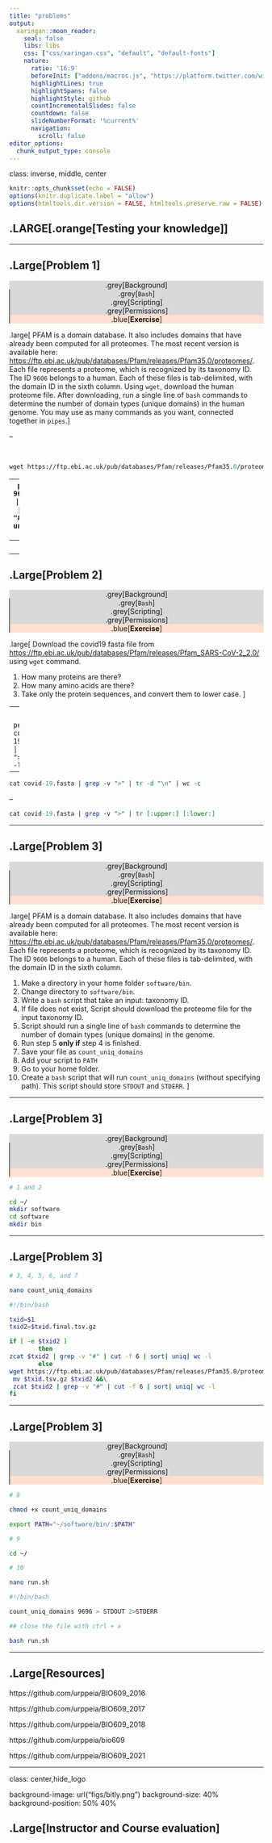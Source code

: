 ```yaml
---
title: "problems"
output: 
  xaringan::moon_reader:
    seal: false
    libs: libs
    css: ["css/xaringan.css", "default", "default-fonts"]
    nature:
      ratio: '16:9'
      beforeInit: ["addons/macros.js", "https://platform.twitter.com/widgets.js"]
      highlightLines: true
      highlightSpans: false
      highlightStyle: github
      countIncrementalSlides: false
      countdown: false
      slideNumberFormat: '%current%'
      navigation:
        scroll: false
editor_options: 
  chunk_output_type: console
---
```


class: inverse, middle, center

```r
knitr::opts_chunk$set(echo = FALSE)
options(knitr.duplicate.label = "allow")
options(htmltools.dir.version = FALSE, htmltools.preserve.raw = FALSE)
```


## .LARGE[.orange[Testing your knowledge]]

---

## .Large[Problem 1]

<div class="my-footer1" style="text-align: center;background-color:#D9D9D9;"> .grey[Background] </div>
<div class="my-footer2" style="text-align: center;background-color:#D9D9D9;border-left:1px solid black;"> .grey[`Bash`] </div>
<div class="my-footer3" style="text-align: center;background-color:#D9D9D9;border-left:1px solid black;"> .grey[Scripting] </div>
<div class="my-footer4" style="text-align: center;background-color:#D9D9D9;border-left:1px solid black;"> .grey[Permissions] </div>
<div class="my-footer5" style="text-align: center;background-color:#FEE0D2;border-left:1px solid black;"> .blue[<b>Exercise</b>] </div>


.large[
PFAM is a domain database. It also includes domains that have already been computed for all proteomes. The most recent version is available here: [https://ftp.ebi.ac.uk/pub/databases/Pfam/releases/Pfam35.0/proteomes/](https://ftp.ebi.ac.uk/pub/databases/Pfam/releases/Pfam35.0/proteomes/). Each file represents a proteome, which is recognized by its taxonomy ID. The ID `9606` belongs to a human. Each of these files is tab-delimited, with the domain ID in the sixth column. Using `wget`, download the human proteome file. After downloading, run a single line of `bash` commands to determine the number of domain types (unique domains) in the human genome. You may use as many commands as you want, connected together in `pipes`.
]

--

<br>
```perl
wget https://ftp.ebi.ac.uk/pub/databases/Pfam/releases/Pfam35.0/proteomes/9606.tsv.gz
```
--
```perl
zcat 9606.tsv.gz | cut -f 6 | grep -v "#" | sort| uniq | wc -l
```
--
<br>
```perl
6680
```

---

## .Large[Problem 2]

<div class="my-footer1" style="text-align: center;background-color:#D9D9D9;"> .grey[Background] </div>
<div class="my-footer2" style="text-align: center;background-color:#D9D9D9;border-left:1px solid black;"> .grey[`Bash`] </div>
<div class="my-footer3" style="text-align: center;background-color:#D9D9D9;border-left:1px solid black;"> .grey[Scripting] </div>
<div class="my-footer4" style="text-align: center;background-color:#D9D9D9;border-left:1px solid black;"> .grey[Permissions] </div>
<div class="my-footer5" style="text-align: center;background-color:#FEE0D2;border-left:1px solid black;"> .blue[<b>Exercise</b>] </div>

.large[
Download the covid19 fasta file from [https://ftp.ebi.ac.uk/pub/databases/Pfam/releases/Pfam_SARS-CoV-2_2.0/](https://ftp.ebi.ac.uk/pub/databases/Pfam/releases/Pfam_SARS-CoV-2_2.0/) using `wget` command.

1. How many proteins are there?
2. How many amino acids are there?
3. Take only the protein sequences, and convert them to lower case.
]

--
<br>

```perl
cat covid-19.fasta | grep ">" | wc -l
```

--

```perl
cat covid-19.fasta | grep -v ">" | tr -d "\n" | wc -c
```

--

```perl
cat covid-19.fasta | grep -v ">" | tr [:upper:] [:lower:]
```

---

## .Large[Problem 3]

<div class="my-footer1" style="text-align: center;background-color:#D9D9D9;"> .grey[Background] </div>
<div class="my-footer2" style="text-align: center;background-color:#D9D9D9;border-left:1px solid black;"> .grey[`Bash`] </div>
<div class="my-footer3" style="text-align: center;background-color:#D9D9D9;border-left:1px solid black;"> .grey[Scripting] </div>
<div class="my-footer4" style="text-align: center;background-color:#D9D9D9;border-left:1px solid black;"> .grey[Permissions] </div>
<div class="my-footer5" style="text-align: center;background-color:#FEE0D2;border-left:1px solid black;"> .blue[<b>Exercise</b>] </div>

.large[
PFAM is a domain database. It also includes domains that have already been computed for all proteomes. The most recent version is available here: [https://ftp.ebi.ac.uk/pub/databases/Pfam/releases/Pfam35.0/proteomes/](https://ftp.ebi.ac.uk/pub/databases/Pfam/releases/Pfam35.0/proteomes/). Each file represents a proteome, which is recognized by its taxonomy ID. The ID `9606` belongs to a human. Each of these files is tab-delimited, with the domain ID in the sixth column.

1. Make a directory in your home folder `software/bin`.
2. Change directory to `software/bin`.
3. Write a `bash` script that take an input: taxonomy ID.
4. If file does not exist, Script should download the proteome file for the input taxonomy ID.
5. Script should run a single line of `bash` commands to determine the number of domain types (unique domains) in the genome.
6. Run step 5 **only if** step 4 is finished.
7. Save your file as `count_uniq_domains`
8. Add your script to `PATH`
9. Go to your home folder.
10. Create a `bash` script that will run `count_uniq_domains` (without specifying path). This script should store `STDOUT` and `STDERR`.
]

---

## .Large[Problem 3]

<div class="my-footer1" style="text-align: center;background-color:#D9D9D9;"> .grey[Background] </div>
<div class="my-footer2" style="text-align: center;background-color:#D9D9D9;border-left:1px solid black;"> .grey[`Bash`] </div>
<div class="my-footer3" style="text-align: center;background-color:#D9D9D9;border-left:1px solid black;"> .grey[Scripting] </div>
<div class="my-footer4" style="text-align: center;background-color:#D9D9D9;border-left:1px solid black;"> .grey[Permissions] </div>
<div class="my-footer5" style="text-align: center;background-color:#FEE0D2;border-left:1px solid black;"> .blue[<b>Exercise</b>] </div>


```bash
# 1 and 2

cd ~/
mkdir software
cd software
mkdir bin
```
---

## .Large[Problem 3]


```bash
# 3, 4, 5, 6, and 7

nano count_uniq_domains

#!/bin/bash

txid=$1
txid2=$txid.final.tsv.gz

if [ -e $txid2 ]
        then
zcat $txid2 | grep -v "#" | cut -f 6 | sort| uniq| wc -l
        else
wget https://ftp.ebi.ac.uk/pub/databases/Pfam/releases/Pfam35.0/proteomes/$txid.tsv.gz &&\
 mv $txid.tsv.gz $txid2 &&\
 zcat $txid2 | grep -v "#" | cut -f 6 | sort| uniq| wc -l
fi
```

---

## .Large[Problem 3]

<div class="my-footer1" style="text-align: center;background-color:#D9D9D9;"> .grey[Background] </div>
<div class="my-footer2" style="text-align: center;background-color:#D9D9D9;border-left:1px solid black;"> .grey[`Bash`] </div>
<div class="my-footer3" style="text-align: center;background-color:#D9D9D9;border-left:1px solid black;"> .grey[Scripting] </div>
<div class="my-footer4" style="text-align: center;background-color:#D9D9D9;border-left:1px solid black;"> .grey[Permissions] </div>
<div class="my-footer5" style="text-align: center;background-color:#FEE0D2;border-left:1px solid black;"> .blue[<b>Exercise</b>] </div>

```bash
# 8

chmod +x count_uniq_domains

export PATH="~/software/bin/:$PATH"
```

```bash
# 9

cd ~/
```

```bash
# 10

nano run.sh

#!/bin/bash

count_uniq_domains 9696 > STDOUT 2>STDERR

## close the file with ctrl + x

bash run.sh
```

---

## .Large[Resources]

https://github.com/urppeia/BIO609_2016

https://github.com/urppeia/BIO609_2017

https://github.com/urppeia/BIO609_2018

https://github.com/urppeia/bio609

https://github.com/urppeia/BIO609_2021

---

class: center,hide_logo

background-image: url("figs/bitly.png")
background-size: 40%
background-position: 50% 40%

## .Large[Instructor and Course evaluation]

<br><br><br><br><br><br><br><br><br><br><br><br><br><br><br><br><br><br><br><br>
.content-box-green[.blue[.LARGE[[bit.ly/bio609_2024](https://bit.ly/bio609_2024)]]]

